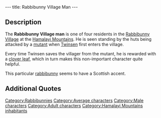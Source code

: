 ---
title: Rabbibunny Village Man
---

{{Character|
Name=Additional Rabbibuny Village man|
Image=Rabbibunny_villager_1.JPG‎|
Race=[[Rabbibunny]]|
Gender=Male|
Size=Medium|
Age=Adult}}

{{Quote|
Quote=Thanks for your help. And, whatever you do, destroy the eggs if you are going in the factory! If you don't, new monsters will be produced and will come and attack the village.|	
Character=[[Rabbibunny Village man]]}}

==Description==

The '''Rabbibunny Village man''' is one of four residents in the [[Rabbibunny Village]] at the [[Hamalayi Mountains]]. He is seen standing by the huts being attacked by a [[mutant]] when [[Twinsen]] first enters the village.

Every time Twinsen saves the villager from the mutant, he is rewarded with a [[clover leaf]], which in turn makes this non-important character quite helpful.

This particular [[rabbibunny]] seems to have a Scottish accent.

==Additional Quotes==
{{Quote|	 
Quote=Good day.|	 
Character=[[Rabbibunny Village man]]}}

[[Category:Rabbibunnies]]
[[Category:Average characters]]
[[Category:Male characters]]
[[Category:Adult characters]]
[[Category:Hamalayi Mountains inhabitants]]